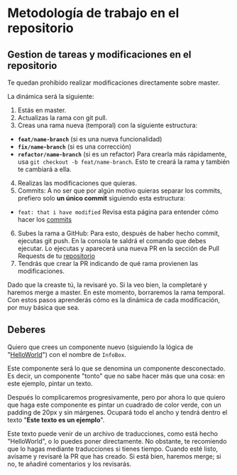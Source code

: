 
<Meta title="Guide/02 - Lección/1- Lección" />

# Metodología de trabajo en el repositorio

## Gestion de tareas y modificaciones en el repositorio

Te quedan prohibido realizar modificaciones directamente sobre master.

La dinámica será la siguiente:

1. Estás en master.
2. Actualizas la rama con git pull.
3. Creas una rama nueva (temporal) con la siguiente estructura:

- **`feat/name-branch`** (si es una nueva funcionalidad)
- **`fix/name-branch`** (si es una corrección)
- **`refactor/name-branch`** (si es un refactor)
  Para crearla más rápidamente, usa `git checkout -b feat/name-branch`. Esto te creará la rama y también te cambiará a ella.

4. Realizas las modificaciones que quieras.
5. Commits: A no ser que por algún motivo quieras separar los commits, prefiero solo **un único commit** siguiendo esta estructura:

- `feat: that i have modified`
  Revisa esta página para entender cómo hacer los [commits](https://gist.github.com/qoomon/5dfcdf8eec66a051ecd85625518cfd13)

6. Subes la rama a GitHub:
   Para esto, después de haber hecho commit, ejecutas git push. En la consola te saldrá el comando que debes ejecutar. Lo ejecutas y aparecerá una nueva PR en la sección de Pull Requests de tu [repositorio](https://github.com/HasnaOb/Learning/pulls)
7. Tendrás que crear la PR indicando de qué rama provienen las modificaciones.

Dado que la creaste tú, la revisaré yo. Si la veo bien, la completaré y haremos merge a master. En este momento, borraremos la rama temporal.
Con estos pasos aprenderás cómo es la dinámica de cada modificación, por muy básica que sea.

## Deberes

Quiero que crees un componente nuevo (siguiendo la lógica de "[HelloWorld](../packages/components/hello-word/src/HelloWord.js)") con el nombre de `InfoBox`.

Este componente será lo que se denomina un componente desconectado. Es decir, un componente "tonto" que no sabe hacer más que una cosa: en este ejemplo, pintar un texto.

Después lo complicaremos progresivamente, pero por ahora lo que quiero que haga este componente es pintar un cuadrado de color verde, con un padding de 20px y sin márgenes. Ocupará todo el ancho y tendrá dentro el texto "**Este texto es un ejemplo**".

Este texto puede venir de un archivo de traducciones, como está hecho "HelloWorld", o lo puedes poner directamente. No obstante, te recomiendo que lo hagas mediante traducciones si tienes tiempo.
Cuando esté listo, avísame y revisaré la PR que has creado. Si está bien, haremos merge; si no, te añadiré comentarios y los revisarás.
